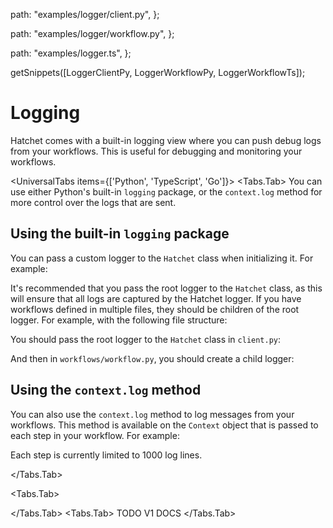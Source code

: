 
  path: "examples/logger/client.py",
};

  path: "examples/logger/workflow.py",
};

  path: "examples/logger.ts",
};

  getSnippets([LoggerClientPy, LoggerWorkflowPy, LoggerWorkflowTs]);

# Logging

Hatchet comes with a built-in logging view where you can push debug logs from your workflows. This is useful for debugging and monitoring your workflows.

<UniversalTabs items={['Python', 'TypeScript', 'Go']}>
  <Tabs.Tab>
You can use either Python's built-in `logging` package, or the `context.log` method for more control over the logs that are sent.

## Using the built-in `logging` package

You can pass a custom logger to the `Hatchet` class when initializing it. For example:

<GithubSnippet src={LoggerClientPy} target="RootLogger" />

It's recommended that you pass the root logger to the `Hatchet` class, as this will ensure that all logs are captured by the Hatchet logger. If you have workflows defined in multiple files, they should be children of the root logger. For example, with the following file structure:

<FileTree>
  <FileTree.File name="client.py" />
  <FileTree.File name="worker.py" />
  <FileTree.Folder name="workflows" defaultOpen>
    <FileTree.File name="workflow.py" />
  </FileTree.Folder>
</FileTree>

You should pass the root logger to the `Hatchet` class in `client.py`:

<GithubSnippet src={LoggerClientPy} target="RootLogger" />

And then in `workflows/workflow.py`, you should create a child logger:

<GithubSnippet src={LoggerWorkflowPy} target="LoggingWorkflow" />

## Using the `context.log` method

You can also use the `context.log` method to log messages from your workflows. This method is available on the `Context` object that is passed to each step in your workflow. For example:

<GithubSnippet src={LoggerWorkflowPy} target="ContextLogger" />

Each step is currently limited to 1000 log lines.

</Tabs.Tab>

<Tabs.Tab>

<GithubSnippet src={LoggerWorkflowTs} target="Logger" />

</Tabs.Tab>
<Tabs.Tab>
TODO V1 DOCS
</Tabs.Tab>

</UniversalTabs>
